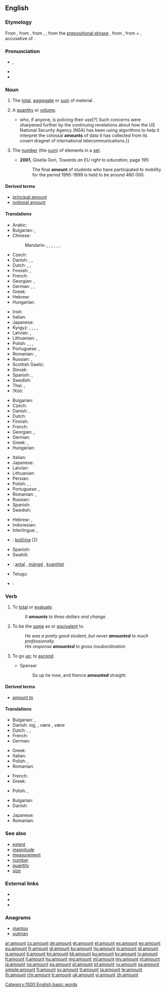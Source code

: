 ==English==
{{wikipedia|Quantity}}

===Etymology===
From {{etyl|enm|en}} {{term|amounten|lang=enm||to mount up to, come up to, signify}}, from {{etyl|fro|en}} {{term|amonter|lang=fro||to amount to}}, from {{term|amont|lang=fro}}, {{term|amunt|lang=fro||uphill, upward}}, from the [[prepositional phrase]] {{term|a mont|lang=fro||toward or to a mountain or heap}}, from {{etyl|la|en}} {{term|ad montem|lang=la}}, from {{term|ad|lang=la||to}} + {{term|montem|lang=la}}, accusative of {{term|mons|lang=la||mountain}}.

===Pronunciation===
* {{enPR|ə.mount'}}, {{IPA|/əˈmaʊnt/|lang=en}}
* {{audio|en-us-amount.ogg|Audio (US)|lang=en}}
* {{rhymes|aʊnt|lang=en}}

===Noun===
{{en-noun}}

# The [[total]], [[aggregate]] or [[sum]] of material {{qualifier|not applicable to discrete numbers or units or items in standard English}}.
#: {{usex|lang=en|The '''amount''' of atmospheric pollution threatens a health crisis.}}
# A [[quantity]] or [[volume]].
#: {{usex|lang=en|Pour a small '''amount''' of water into the dish.}}
#: {{usex|lang=en|The dogs need different '''amounts''' of food.}}
#* {{quote-magazine|date=2013-07-26|author={{w|Leo Hickman}}
|volume=189|issue=7|page=26|magazine={{w|The Guardian Weekly}}
|title=[http://www.theguardian.com/science/2013/jul/01/how-algorithms-rule-world-nsa How algorithms rule the world]
|passage=The use of algorithms in policing is one example of their increasing influence on our lives.{{...}}who, if anyone, is policing their use[?] Such concerns were sharpened further by the continuing revelations about how the US National Security Agency (NSA) has been using algorithms to help it interpret the colossal '''amounts''' of data it has collected from its covert dragnet of international telecommunications.}}
# {{context|nonstandard|sometimes|_|proscribed|lang=en}} The [[number]] (the [[sum]]) of elements in a [[set]].
#* '''2001''', Gisella Gori, ''Towards an EU right to education'', page 195:
#*: The final '''amount''' of students who have participated to mobility for the period 1995-1999 is held to be around 460&nbsp;000.

====Derived terms====
* [[principal amount]]
* [[notional amount]]

====Translations====
{{trans-top|total or sum of items}}
* Arabic: {{t|ar|مبلغ|m|tr=mablagh}}
* Bulgarian: {{t+|bg|сума}}, {{t+|bg|сбор}}
* Chinese:
*: Mandarin: {{t|cmn|數量|sc=Hani}}, {{t+|cmn|数量|tr=shùliàng|sc=Hani}}, {{t+|cmn|量|tr=liàng|sc=Hani}}, {{t|cmn|數字|sc=Hani}}, {{t+|cmn|数字|tr=shùzì|sc=Hani}}, {{t+|cmn|額|sc=Hani}}, {{t+|cmn|额|tr=é|sc=Hani}}
* Czech: {{t+|cs|množství|n}}
* Danish: {{t+|da|antal|n}}, {{t|da|sum|c}}, {{t+|da|beløb|n}} {{qualifier|money}}
* Dutch: {{t+|nl|hoeveelheid|f}}, {{t+|nl|bedrag|n}}, {{t+|nl|saldo|n}}
* Finnish: {{t+|fi|määrä}}, {{t+|fi|lukumäärä}}
* French: {{t+|fr|montant|m}}
* Georgian: {{t|ka|ჯამი|sc=Geor}}, {{t|ka|ოდენობა|sc=Geor}}
* German: {{t+|de|Anzahl|f}}, {{t+|de|Menge|f}}, {{t+|de|Betrag|m}}
* Greek: {{t+|el|σύνολο|n|sc=Grek}}
* Hebrew: {{t+|he|סכום}}
* Hungarian: {{t+|hu|összeg}}
{{trans-mid}}
* Irish: {{t|ga|suim|f}}
* Italian: {{t+|it|ammontare|m}}
* Japanese: {{t|ja|総量|tr=そうりょう, sōryō}}
* Kyrgyz: {{t+|ky|сан}}, {{t+|ky|сумма}}, {{t+|ky|жыйынтык}}, {{t+|ky|көлөм}}, {{t+|ky|аздык-көптүк}}
* Latvian: {{t|lv|summa|f}}, {{t|lv|daudzums|m}}
* Lithuanian: {{t+|lt|suma|f}}, {{t+|lt|kiekis|m}}
* Polish: {{t+|pl|ilość|f}}, {{t+|pl|liczba|f}}, {{t+|pl|kwota|f}}, {{t+|pl|suma|f}}
* Portuguese: {{t+|pt|quantidade|f}}, {{t+|pt|quantia|f}} {{qualifier|of money}}
* Romanian: {{t+|ro|sumă|f}}, {{t+|ro|valoare|f}}
* Russian: {{t+|ru|коли́чество|n}}, {{t+|ru|су́мма|f}}
* Scottish Gaelic: {{t|gd|suim|f}}
* Slovak: {{t|sk|množstvo|n}}
* Spanish: {{t+|es|cantidad|f}}, {{t+|es|monto|m}}
* Swedish: {{t+|sv|mängd|c}}
* Thai: {{t|th|จำนวนรวม}}, {{t+|th|รวม}}
* ǃXóõ: {{t|nmn|ʻǁnàhã}}
{{trans-bottom}}

{{trans-top|quantity or volume}}
* Bulgarian: {{t+|bg|коли́чество|n}}
* Czech: {{t+|cs|množství|n}}
* Danish: {{t+|da|mål|n}}, {{t|da|mængde|c}}
* Dutch: {{t+|nl|hoeveelheid|f}}
* Finnish: {{t+|fi|määrä}}
* French: {{t+|fr|quantité|f}}
* Georgian: {{t|ka|რაოდენობა|sc=Geor}}, {{t|ka|ოდენობა|sc=Geor}}
* German: {{t+|de|Menge|f}}
* Greek: {{t+|el|ποσότητα|f|sc=Grek}}, {{t+|el|ποσό|n|sc=Grek}}
* Hungarian: {{t+|hu|mennyiség}}
{{trans-mid}}
* Italian: {{t+|it|quantità}}
* Japanese: {{t+|ja|量|tr=りょう, ryō}}
* Latvian: {{t|lv|daudzums|m}}
* Lithuanian: {{t+|lt|kiekis|m}}
* Persian: {{t+|fa|مقدار|tr=meqdâr|sc=fa-Arab}}
* Polish: {{t+|pl|ilość|f}}, {{t+|pl|liczba|f}}, {{t+|pl|kwota|f}}
* Portuguese: {{t+|pt|quantidade|f}}, {{t+|pt|quantia|f}} {{qualifier|of money}}
* Romanian: {{t+|ro|cantitate|f}}, {{t+|ro|măsură|f}}
* Russian: {{t+|ru|коли́чество|n}}
* Spanish: {{t+|es|cantidad}}
* Swedish: {{t+|sv|mängd|c}}
{{trans-bottom}}

{{trans-see|number of elements in a set|number}}

{{checktrans-top}}
* Hebrew: {{t-check|he|סכום|m}}, {{t-check|he|סך|m}}
* Indonesian: {{t-check|id|jumlah}}
* Interlingua: {{t-check|ia|amonta}}, {{t-check|ia|quantitate}}
* {{ttbc|sl}}: [[količina]] {{g|f}} (2)
{{trans-mid}}
* Spanish: {{t-check|es|cantidad|f}}
* Swahili: {{t-check|sw|kiasi}}
* {{ttbc|sv}}: [[antal]] {{g|n}}, [[mängd]] {{g|c}}, [[kvantitet]] {{g|c}}
* Telugu: {{t-check|te|మొత్తము}}
* {{ttbc|uk}}: {{t-check|uk|кі́лькість|f}}
{{trans-bottom}}

===Verb===
{{en-verb}}

# {{context|intransitive|followed by ''to''|lang=en}} To [[total]] or [[evaluate]].
#: ''It '''amounts''' to three dollars and change.''
# {{context|intransitive|followed by ''to''|lang=en}} To be the [[same]] as or [[equivalent]] to.
#: ''He was a pretty good student, but never '''amounted''' to much professionally.''
#: ''His response '''amounted''' to gross insubordination''
# {{context|obsolete|intransitive|lang=en}} To go [[up]]; to [[ascend]].
#* Spenser
#*: So up he rose, and thence '''amounted''' straight.

====Derived terms====
* [[amount to]]

====Translations====
{{trans-top|to total or evaluate}}
* Bulgarian: {{t+|bg|съставлявам}}, {{t|bg|възлизам на}}
* Danish: {{t|da|beløbe}} sig, {{t|da|løbe op}}, være {{t|da|det samme}}, være {{t|da|ensbetydende}}
* Dutch: {{t+|nl|bedragen}}, {{t|nl|komen op}}, {{t|nl|uitkomen op}}
* French: {{t+|fr|monter}}
* German: {{t+|de|beträgt}}
{{trans-mid}}
* Greek: {{t+|el|ανέρχομαι|sc=Grek}}
* Italian: {{t+|it|ammontare}}
* Polish: {{t+|pl|wynieść}}, {{t+|pl|dawać}}
* Romanian: {{t+|ro|evalua}}
{{trans-bottom}}

{{trans-top|to be the same as}}
* French: {{t+|fr|correspondre}}
* Greek: {{t+|el|ισοδυναμώ}}
{{trans-mid}}
* Polish: {{t+|pl|wynieść}}, {{t|pl|być równoznacznym z}}
{{trans-bottom}}

{{checktrans-top}}
* Bulgarian: {{t-check|bg|достигам до}}
* Danish: {{t+check|da|blive}}
{{trans-mid}}
* Japanese: {{t+check|ja|なる|tr=naru}}
* Romanian: {{t-check|ro|se ridica}}
{{trans-bottom}}

===See also===
* [[extent]]
* [[magnitude]]
* [[measurement]]
* [[number]]
* [[quantity]]
* [[size]]

===External links===
* {{R:Webster 1913}}
* {{R:Century 1911}}
* {{R:OneLook}}

===Anagrams===
* [[mantou#English|mantou]]
* [[outman#English|outman]]

[[Category:1000 English basic words]]

[[ar:amount]]
[[cs:amount]]
[[de:amount]]
[[et:amount]]
[[el:amount]]
[[es:amount]]
[[eo:amount]]
[[eu:amount]]
[[fr:amount]]
[[gl:amount]]
[[ko:amount]]
[[hy:amount]]
[[io:amount]]
[[id:amount]]
[[is:amount]]
[[it:amount]]
[[kn:amount]]
[[kk:amount]]
[[ku:amount]]
[[ky:amount]]
[[lv:amount]]
[[lt:amount]]
[[li:amount]]
[[hu:amount]]
[[mg:amount]]
[[ml:amount]]
[[my:amount]]
[[nl:amount]]
[[ja:amount]]
[[no:amount]]
[[ps:amount]]
[[pl:amount]]
[[pt:amount]]
[[ru:amount]]
[[sa:amount]]
[[simple:amount]]
[[fi:amount]]
[[sv:amount]]
[[tl:amount]]
[[ta:amount]]
[[te:amount]]
[[th:amount]]
[[chr:amount]]
[[tr:amount]]
[[uk:amount]]
[[vi:amount]]
[[zh:amount]]
